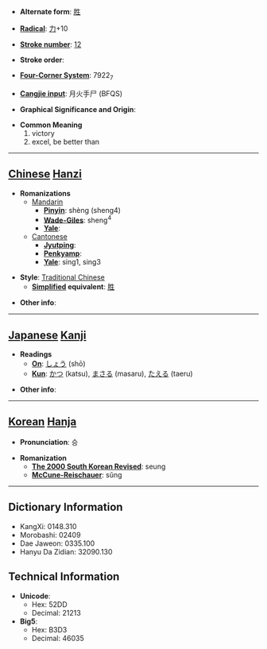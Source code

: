 * '''Alternate form''': [[胜]]

* '''[[Wiktionary:Chinese radical index| Radical]]''': [[Wiktionary:Chinese radical index 力|力]]+10

* '''[[Wiktionary:Chinese total strokes index|Stroke number]]''': [[Wiktionary:Chinese total strokes index 12|12]]

* '''Stroke order''': 

* '''[[Wiktionary:Chinese four corner index|Four-Corner System]]''': 7922<sub>7</sub>

* '''[[Wiktionary:Chinese Cangjie index|Cangjie input]]''': 月火手尸 (BFQS)

* '''Graphical Significance and Origin''': 

* '''Common Meaning'''
*#victory
*# excel, be better than


----

== [[Chinese]] [[Hanzi]] ==

* '''Romanizations'''
** [[Mandarin]]
*** '''[[Pinyin]]''': shèng (sheng4)
*** '''[[Wade-Giles]]''': sheng<sup>4</sup>
*** '''[[Yale]]''': 
**[[Cantonese]]
***'''[[Jyutping]]''':
***'''[[Penkyamp]]''': 
***'''[[Yale]]''': sing1, sing3

* '''Style''': [[Traditional Chinese]] 
** '''[[Simplified Chinese|Simplified]] equivalent''': [[胜]]

* '''Other info''': 

----

== [[Japanese]] [[Kanji]] ==

* '''Readings'''
** '''[[On]]''': [[しょう]] (shō)
** '''[[Kun]]''': [[かつ]] (katsu), [[まさる]] (masaru), [[たえる]] (taeru)

* '''Other info''':  

----

== [[Korean]] [[Hanja]] ==

* '''Pronunciation''': 승

* '''Romanization'''
** '''[[The 2000 South Korean Revised Romanization|The 2000 South Korean Revised]]''': seung
** '''[[McCune-Reischauer]]''': sŭng

----

== Dictionary Information ==

* KangXi: 0148.310
* Morobashi: 02409
* Dae Jaweon: 0335.100
* Hanyu Da Zidian: 32090.130

== Technical Information ==

* '''Unicode''':
** Hex: 52DD
** Decimal: 21213
* '''Big5''':
** Hex: B3D3
** Decimal: 46035